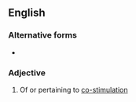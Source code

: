==English==

===Alternative forms===
* {{l|en|co-stimulatory}}

===Adjective===
{{en-adj}}

# Of or pertaining to [[co-stimulation]]